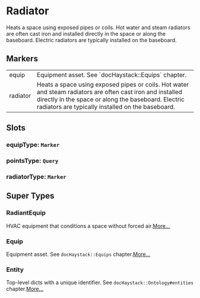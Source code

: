 # Radiator
Heats a space using exposed pipes or coils.  Hot water and steam
radiators are often cast iron and installed directly in the space
or along the baseboard.  Electric radiators are typically installed
on the baseboard.
## Markers
<table>
<tbody>
<tr>
<td className='p-2 align-top'><span className='bg-sky-200 rounded-md px-3 py-1 text-sky-700 block font-semibold text-center text-sm'>equip </span></td>
<td className='p-2 align-top'>Equipment asset. See `docHaystack::Equips` chapter.</td>
</tr>
<tr>
<td className='p-2 align-top'><span className='bg-sky-200 rounded-md px-3 py-1 text-sky-700 block font-semibold text-center text-sm'>radiator </span></td>
<td className='p-2 align-top'>Heats a space using exposed pipes or coils.  Hot water and steam radiators are often cast iron and installed directly in the space or along the baseboard.  Electric radiators are typically installed on the baseboard.</td>
</tr>
</tbody>
</table>

## Slots

### equipType: `Marker`

### pointsType: `Query`

### radiatorType: `Marker`


## Super Types
### RadiantEquip
HVAC equipment that conditions a space without forced air.[More...](./RadiantEquip)

### Equip
Equipment asset.
See `docHaystack::Equips` chapter.[More...](./Equip)

### Entity
Top-level dicts with a unique identifier.
See `docHaystack::Ontology#entities` chapter.[More...](./Entity)


